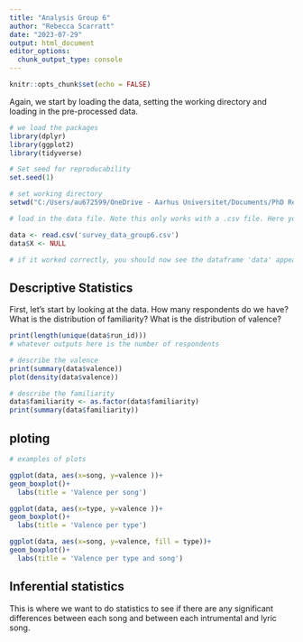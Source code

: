 ---
title: "Analysis Group 6"
author: "Rebecca Scarratt"
date: "2023-07-29"
output: html_document
editor_options: 
  chunk_output_type: console
---

```{r setup, include=FALSE}
knitr::opts_chunk$set(echo = FALSE)
```

Again, we start by loading the data, setting the working directory and loading in the pre-processed data.

```{r load packages, working directory and data}
# we load the packages
library(dplyr)
library(ggplot2)
library(tidyverse)

# Set seed for reproducability
set.seed(1)

# set working directory
setwd("C:/Users/au672599/OneDrive - Aarhus Universitet/Documents/PhD Rebecca/Summer School/Online studies data")

# load in the data file. Note this only works with a .csv file. Here you need to change the name of the file.

data <- read.csv('survey_data_group6.csv')
data$X <- NULL

# if it worked correctly, you should now see the dataframe 'data' appear in the Environment panel. You can click on it, to open it and check that it looks like your messy data file.
```

## Descriptive Statistics

First, let's start by looking at the data.
How many respondents do we have?
What is the distribution of familiarity?
What is the distribution of valence?

```{r descriptive statistics}

print(length(unique(data$run_id)))
# whatever outputs here is the number of respondents

# describe the valence
print(summary(data$valence))
plot(density(data$valence))

# describe the familiarity
data$familiarity <- as.factor(data$familiarity)
print(summary(data$familiarity))

```


## ploting

```{r plotting}
# examples of plots

ggplot(data, aes(x=song, y=valence ))+
geom_boxplot()+
  labs(title = 'Valence per song')

ggplot(data, aes(x=type, y=valence ))+
geom_boxplot()+
  labs(title = 'Valence per type')

ggplot(data, aes(x=song, y=valence, fill = type))+
geom_boxplot()+
  labs(title = 'Valence per type and song')

```

## Inferential statistics

This is where we want to do statistics to see if there are any significant differences between each song and between each intrumental and lyric song.
